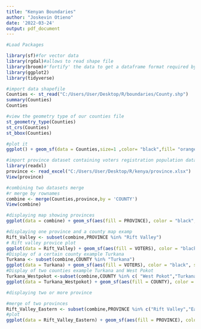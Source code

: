 ```yaml
---
title: "Kenyan Boundaries"
author: "Joskevin Otieno"
date: '2022-03-24'
output: pdf_document
---
```



```r
#Load Packages

library(sf)#for vector data
library(rgdal)#allows to read shape file
library(broom)#'fortify' the data to get a dataframe format required by ggplot2
library(ggplot2)
library(tidyverse)
```


```r
#import data shapefile
Counties <- st_read("C:/Users/User/Desktop/R/boundaries/County.shp")
summary(Counties)
Counties
```

```r
#view the geometry type of our counties file
st_geometry_type(Counties)
st_crs(Counties)
st_bbox(Counties)
```


```r
#plot it
ggplot() + geom_sf(data = Counties,size=1 ,color= "black",fill= "orange") + ggtitle("KENYA") + coord_sf()
```



```r
#import province dataset containing voters registration population data with their provinces
library(readxl)
province <- read_excel("C:/Users/User/Desktop/R/kenya/province.xlsx")
View(province)
```


```r
#combining two datasets merge
#r merge by rownames
combine <- merge(Counties,province,by = 'COUNTY')
View(combine)
```




```r
#displaying map showing provinces
ggplot(data = combine) + geom_sf(aes(fill = PROVINCE), color = "black", size = 0.05)

```


```r
#displaying one province and a county map examp
Rift_Valley <- subset(combine,PROVINCE %in% "Rift Valley")
# Rift valley provice plot
ggplot(data = Rift_Valley) + geom_sf(aes(fill = VOTERS), color = "black", size = 0.05)
#Display of a certain county example Turkana
Turkana <- subset(combine,COUNTY %in% "Turkana")
ggplot(data = Turkana) + geom_sf(aes(fill = VOTERS), color = "black", size = 0.05)
#Display of two counties example Turkana and West Pokot
Turkana_Westpokot <-subset(combine,COUNTY %in% c( "West Pokot","Turkana"))
ggplot(data = Turkana_Westpokot) + geom_sf(aes(fill = COUNTY), color = "black", size = 0.05)
```



```r
#displaying two or more province

#merge of two provinces
Rift_Valley_Eastern <- subset(combine,PROVINCE %in% c("Rift Valley","Eastern"))
#plot
ggplot(data = Rift_Valley_Eastern) + geom_sf(aes(fill = PROVINCE), color = "black", size = 0.05)
```







